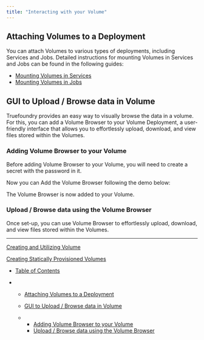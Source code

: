 ```yaml
---
title: "Interacting with your Volume"
---
```


## Attaching Volumes to a Deployment

You can attach Volumes to various types of deployments, including Services and Jobs. Detailed instructions for mounting Volumes in Services and Jobs can be found in the following guides:

* [Mounting Volumes in Services](doc:mounting-volumes-service)
* [Mounting Volumes in Jobs](doc:mounting-volumes-service)

## GUI to Upload / Browse data in Volume

Truefoundry provides an easy way to visually browse the data in a volume. For this, you can add a Volume Browser to your Volume Deployment, a user-friendly interface that allows you to effortlessly upload, download, and view files stored within the Volumes.

### Adding Volume Browser to your Volume

Before adding Volume Browser to your Volume, you will need to create a secret with the password in it.

Now you can Add the Volume Browser following the demo below:

The Volume Browser is now added to your Volume.

### Upload / Browse data using the Volume Browser

Once set-up, you can use Volume Browser to effortlessly upload, download, and view files stored within the Volumes.

***

[Creating and Utilizing Volume](/docs/creating-a-volume)

[Creating Statically Provisioned Volumes](/docs/creating-statically-provisioned-volumes)

* [Table of Contents](#)

* * [Attaching Volumes to a Deployment](#attaching-volumes-to-a-deployment)

  * [GUI to Upload / Browse data in Volume](#gui-to-upload--browse-data-in-volume)

  * * [Adding Volume Browser to your Volume](#adding-volume-browser-to-your-volume)
    * [Upload / Browse data using the Volume Browser](#upload--browse-data-using-the-volume-browser)

